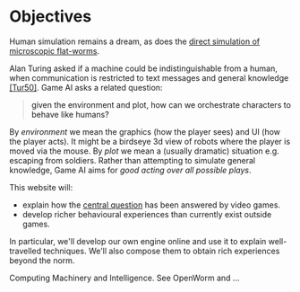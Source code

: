 
<BlogHeader number="1" date="1/Sep/2020" />

# Objectives

Human simulation remains a dream, as does the [direct simulation of microscopic flat-worms](#worm). 

Alan Turing asked if a machine could be indistinguishable from a human, when communication is restricted to text messages and general knowledge [[Tur50]](#tur-50).
Game AI asks a related question:

> <a name="central-question"/> given the environment and plot, how can we orchestrate characters to behave like humans?

By _environment_ we mean the graphics (how the player sees) and UI (how the player acts). It might be a birdseye 3d view of robots where the player is moved via the mouse. By _plot_ we mean a (usually dramatic) situation e.g. escaping from soldiers. Rather than attempting to simulate general knowledge, Game AI aims for _good acting over all possible plays_.

<!-- The "judge" is the player, who is usually guided along their own narrative.  -->
<!-- Game AI must entertain the player, not unlike the Turing Test's original presentation as a party game [[Tur50](#tur-50)]. -->

This website will:

- explain how the [central question](#central-question) has been answered by video games.
- develop richer behavioural experiences than currently exist outside games.

In particular, we'll develop our own engine online and use it to explain well-travelled techniques. We'll also compose them to obtain rich experiences beyond the norm.

<Citation hash="tur-50" label="Tur50">
  <ExtLink href="https://academic.oup.com/mind/article/LIX/236/433/986238">Computing Machinery and Intelligence</ExtLink>.
</Citation>

<Citation hash="worm" label="Worm">
  See <ExtLink href="https://en.wikipedia.org/wiki/OpenWorm">OpenWorm</ ExtLink> and ...
</Citation>

<br/>
